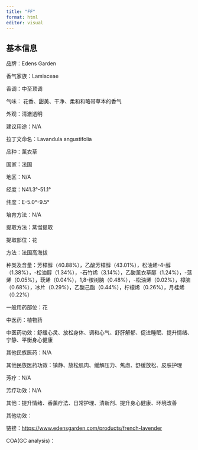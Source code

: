 ```yaml
---
title: "FF"
format: html
editor: visual
---
```


## 基本信息

品牌：Edens Garden

香气家族：Lamiaceae

香调：中至顶调

气味： 花香、甜美、干净、柔和和略带草本的香气

外观：清澈透明

建议用途：N/A

拉丁文命名：Lavandula angustifolia

品种：薰衣草

国家：法国

地区：N/A

经度：N41.3°-51.1°

纬度：E-5.0°-9.5°

培育方法：N/A

提取方法：蒸馏提取

提取部位：花

方法：法国高海拔

种类及含量：芳樟醇（40.88%），乙酸芳樟醇（43.01%），松油烯-4-醇（1.38%），-松油醇（1.34%），-石竹烯（3.14%），乙酸薰衣草醇（1.24%），-蒎烯（0.05%），莰烯（0.04%），1,8-桉树脑（0.48%），-松油烯（0.02%），樟脑（0.68%），冰片（0.29%），乙酸己酯（0.44%），柠檬烯（0.26%），月桂烯（0.22%）

一般用药部位：花

中医药：植物药

中医药功效：舒缓心灵、放松身体、调和心气、舒肝解郁、促进睡眠、提升情绪、宁静、平衡身心健康

其他民族医药：N/A

其他民族医药功效：镇静、放松肌肉、缓解压力、焦虑、舒缓放松、皮肤护理

芳疗：N/A

芳疗功效：N/A

其他：提升情绪、香薰疗法、日常护理、清新剂、提升身心健康、环境改善

其他功效：

链接：<https://www.edensgarden.com/products/french-lavender>

COA(GC analysis)：
